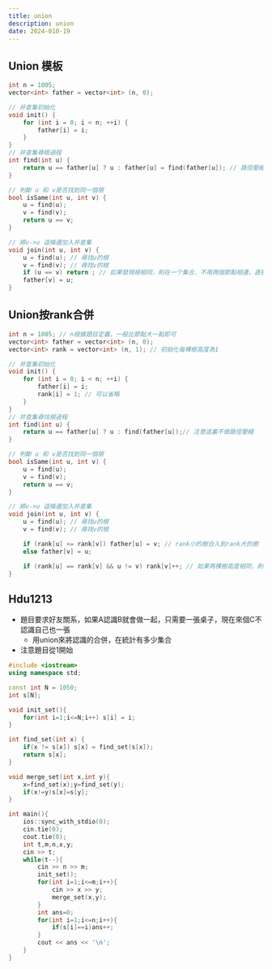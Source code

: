 ```yaml
---
title: union
description: union
date: 2024-010-19
---
```


## Union 模板

```c++
int n = 1005;
vector<int> father = vector<int> (n, 0); 

// 并查集初始化
void init() {
    for (int i = 0; i < n; ++i) {
        father[i] = i;
    }
}
// 并查集尋根過程
int find(int u) {
    return u == father[u] ? u : father[u] = find(father[u]); // 路徑壓縮
}

// 判斷 u 和 v是否找到同一個根
bool isSame(int u, int v) {
    u = find(u);
    v = find(v);
    return u == v;
}

// 將v->u 這條邊加入并查集
void join(int u, int v) {
    u = find(u); // 尋找u的根
    v = find(v); // 尋找v的根
    if (u == v) return ; // 如果發現根相同，則在一个集合，不用两個節點相連，直接返回
    father[v] = u;
}
```

## Union按rank合併

```c++
int n = 1005; // n根據題目定義，一般比節點大一點即可
vector<int> father = vector<int> (n, 0); 
vector<int> rank = vector<int> (n, 1); // 初始化每棵樹高度為1

// 并查集初始化
void init() {
    for (int i = 0; i < n; ++i) {
        father[i] = i;
        rank[i] = 1; // 可以省略
    }
}
// 并查集尋找根過程
int find(int u) {
    return u == father[u] ? u : find(father[u]);// 注意這裏不做路徑壓縮
}

// 判斷 u 和 v是否找到同一個根
bool isSame(int u, int v) {
    u = find(u);
    v = find(v);
    return u == v;
}

// 將v->u 這條邊加入并查集
void join(int u, int v) {
    u = find(u); // 尋找u的根
    v = find(v); // 尋找v的根

    if (rank[u] <= rank[v]) father[u] = v; // rank小的樹合入到rank大的樹
    else father[v] = u;

    if (rank[u] == rank[v] && u != v) rank[v]++; // 如果两棵樹高度相同，則v的高度+1，因為上面 if (rank[u] <= rank[v]) father[u] = v; 注意是 <=
}
```

## Hdu1213

- 題目要求好友關系，如果A認識B就會做一起，只需要一張桌子，現在來個C不認識自己也一張
  - 用union來將認識的合併，在統計有多少集合
- 注意題目從1開始

```c++
#include <iostream>
using namespace std;

const int N = 1050;
int s[N];

void init_set(){
    for(int i=1;i<=N;i++) s[i] = i;
}

int find_set(int x) {
    if(x != s[x]) s[x] = find_set(s[x]);
    return s[x];
}

void merge_set(int x,int y){
    x=find_set(x);y=find_set(y);
    if(x!=y)s[x]=s[y];
}

int main(){
    ios::sync_with_stdio(0);
    cin.tie(0);
    cout.tie(0);
    int t,m,n,x,y;
    cin >> t;
    while(t--){
        cin >> n >> m;
        init_set();
        for(int i=1;i<=m;i++){
            cin >> x >> y;
            merge_set(x,y);
        }
        int ans=0;
        for(int i=1;i<=n;i++){
            if(s[i]==i)ans++;
        }
        cout << ans << '\n';
    }
}
```

